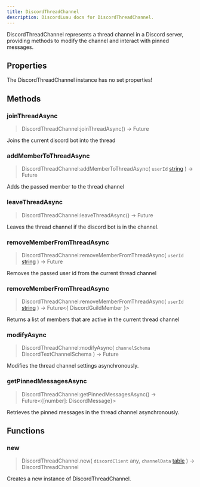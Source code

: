 ```yaml
---
title: DiscordThreadChannel
description: DiscordLuau docs for DiscordThreadChannel.
---
```

[//]: # (This file was automatically compiled through the Generator luau code under this repository)
[//]: # (if you want to edit the documentation of discord-luau, please write changes)
[//]: # (to the discord-luau repository itself, we extract the comments from discord-luau and translate)
[//]: # (them into markdown files that Nextra can interpret!)

DiscordThreadChannel represents a thread channel in a Discord server, providing methods to modify the channel and interact with pinned messages.

[//]: # (----- DOCUMENT PROPERTIES ----- )

## Properties

The DiscordThreadChannel instance has no set properties!

[//]: # (----- DOCUMENT METHODS ----- )

## Methods

### joinThreadAsync

> DiscordThreadChannel:joinThreadAsync() ->  Future<unknown> 

Joins the current discord bot into the thread
### addMemberToThreadAsync

> DiscordThreadChannel:addMemberToThreadAsync( `userId` [string](https://www.lua.org/pil/2.4.html) ) ->  Future<unknown> 

Adds the passed member to the thread channel
### leaveThreadAsync

> DiscordThreadChannel:leaveThreadAsync() ->  Future<unknown> 

Leaves the thread channel if the discord bot is in the channel.
### removeMemberFromThreadAsync

> DiscordThreadChannel:removeMemberFromThreadAsync( `userId` [string](https://www.lua.org/pil/2.4.html) ) ->  Future<unknown> 

Removes the passed user id from the current thread channel
### removeMemberFromThreadAsync

> DiscordThreadChannel:removeMemberFromThreadAsync( `userId` [string](https://www.lua.org/pil/2.4.html) ) ->  Future<\{ DiscordGuildMember }> 

Returns a list of members that are active in the current thread channel
### modifyAsync

> DiscordThreadChannel:modifyAsync( `channelSchema` DiscordTextChannelSchema ) ->  Future<unknown> 

Modifies the thread channel settings asynchronously.
### getPinnedMessagesAsync

> DiscordThreadChannel:getPinnedMessagesAsync() ->  Future<\{[number]: DiscordMessage}> 

Retrieves the pinned messages in the thread channel asynchronously.

[//]: # (----- DOCUMENT FUNCTIONS ----- )

## Functions

### new

> DiscordThreadChannel.new( `discordClient` any, `channelData` [table](https://www.lua.org/pil/2.5.html) ) ->  DiscordThreadChannel 

Creates a new instance of DiscordThreadChannel.

